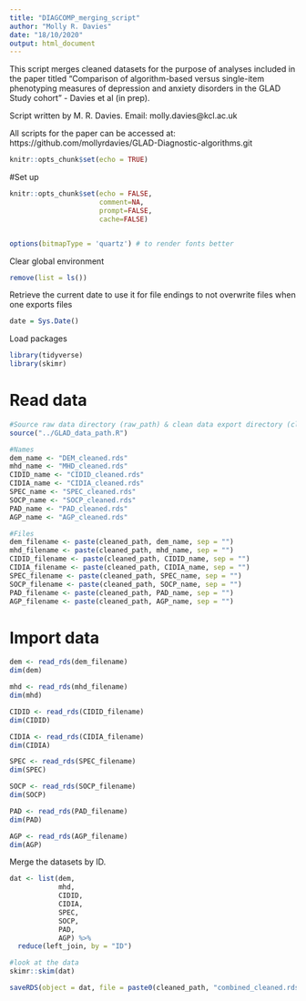 ```yaml
---
title: "DIAGCOMP_merging_script"
author: "Molly R. Davies"
date: "18/10/2020"
output: html_document
---
```


This script merges cleaned datasets for the purpose of analyses included in the paper titled "Comparison of algorithm-based versus single-item phenotyping measures of depression and anxiety disorders in the GLAD Study cohort" - Davies et al (in prep).

Script written by M. R. Davies.
Email:  molly.davies@kcl.ac.uk

All scripts for the paper can be accessed at:
https://github.com/mollyrdavies/GLAD-Diagnostic-algorithms.git

```r
knitr::opts_chunk$set(echo = TRUE)
```

#Set up
```r
knitr::opts_chunk$set(echo = FALSE,
                      comment=NA,
                      prompt=FALSE,
                      cache=FALSE)


options(bitmapType = 'quartz') # to render fonts better
```

Clear global environment
```r
remove(list = ls())
```

Retrieve the current date to use it for file endings to not overwrite files when one exports files
```r
date = Sys.Date()
```


Load packages
```r
library(tidyverse)
library(skimr)
```

# Read data

```r
#Source raw data directory (raw_path) & clean data export directory (cleaned_path)
source("../GLAD_data_path.R")
```

```r
#Names
dem_name <- "DEM_cleaned.rds"
mhd_name <- "MHD_cleaned.rds"
CIDID_name <- "CIDID_cleaned.rds"
CIDIA_name <- "CIDIA_cleaned.rds"
SPEC_name <- "SPEC_cleaned.rds"
SOCP_name <- "SOCP_cleaned.rds"
PAD_name <- "PAD_cleaned.rds"
AGP_name <- "AGP_cleaned.rds"

#Files
dem_filename <- paste(cleaned_path, dem_name, sep = "")
mhd_filename <- paste(cleaned_path, mhd_name, sep = "")
CIDID_filename <- paste(cleaned_path, CIDID_name, sep = "")
CIDIA_filename <- paste(cleaned_path, CIDIA_name, sep = "")
SPEC_filename <- paste(cleaned_path, SPEC_name, sep = "")
SOCP_filename <- paste(cleaned_path, SOCP_name, sep = "")
PAD_filename <- paste(cleaned_path, PAD_name, sep = "")
AGP_filename <- paste(cleaned_path, AGP_name, sep = "")

```

# Import data
```r
dem <- read_rds(dem_filename)
dim(dem)

mhd <- read_rds(mhd_filename)
dim(mhd)

CIDID <- read_rds(CIDID_filename)
dim(CIDID)

CIDIA <- read_rds(CIDIA_filename)
dim(CIDIA)

SPEC <- read_rds(SPEC_filename)
dim(SPEC)

SOCP <- read_rds(SOCP_filename)
dim(SOCP)

PAD <- read_rds(PAD_filename)
dim(PAD)

AGP <- read_rds(AGP_filename)
dim(AGP)
```

Merge the datasets by ID.
```r
dat <- list(dem,
            mhd,
            CIDID,
            CIDIA,
            SPEC,
            SOCP,
            PAD,
            AGP) %>% 
  reduce(left_join, by = "ID")
```

```r
#look at the data
skimr::skim(dat)
```

```r
saveRDS(object = dat, file = paste0(cleaned_path, "combined_cleaned.rds"))
```

